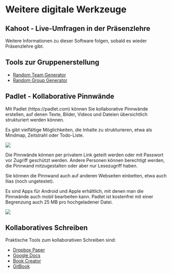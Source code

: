 # Weitere digitale Werkzeuge

## Kahoot - Live-Umfragen in der Präsenzlehre

Weitere Informationen zu dieser Software folgen, sobald es wieder Präsenzlehre gibt.

## Tools zur Gruppenerstellung

* [Random Team Generator](https://www.randomlists.com/team-generator)
* [Random Group Generator](http://www.aschool.us/random/random-pair.php)

## Padlet - Kollaborative Pinnwände

Mit Padlet (https://padlet.com) können Sie kollaborative Pinnwände erstellen, auf denen Texte, Bilder, Videos und Dateien übersichtlich strukturiert werden können.

Es gibt vielfältige Möglichkeiten, die Inhalte zu strukturieren, etwa als Mindmap, Zeitstrahl oder Todo-Liste.

![](./images/padlet-vorlagen.png)

Die Pinnwände können per privatem Link geteilt werden oder mit Passwort vor Zugriff geschützt werden. 
Andere Personen können berechtigt werden, die Pinnwand mitzugestalten oder aber nur Lesezugriff haben.

Sie können die Pinnwand auch auf anderen Webseiten einbetten, etwa auch Ilias (noch ungetestet).

Es sind Apps für Android und Apple erhältlich, mit denen man die Pinnwände auch mobil bearbeiten kann.
Padlet ist kostenfrei mit einer Begrenzung auch 25 MB pro hochgeladener Datei.

![](./images/padlet-apps.png)

## Kollaboratives Schreiben

Praktische Tools zum kollaborativen Schreiben sind:

* [Dropbox Paper](https://paper.dropbox.com/?_tk=dropbox_web_logged_out_landing_page&role=personal)
* [Google Docs](https://www.google.de/intl/de/docs/about/)
* [Book Creator](https://bookcreator.com/)
* [GitBook](https://www.gitbook.com/)

